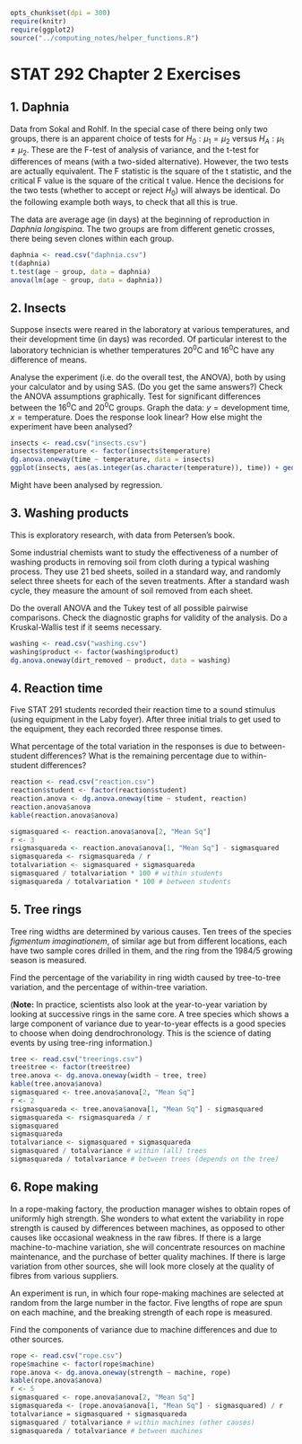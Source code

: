 ```r
opts_chunk$set(dpi = 300)
require(knitr)
require(ggplot2)
source("../computing_notes/helper_functions.R")
```
# STAT 292 Chapter 2 Exercises

## 1. Daphnia

Data from Sokal and Rohlf.  In the special case of there being only two groups, there is an apparent choice of tests for $H_0: \mu_1 = \mu_2$ versus $H_A: \mu_1 \neq \mu_2$.  These are the F-test of analysis of variance, and the t-test for differences of means (with a two-sided alternative).  However, the two tests are actually equivalent.  The F statistic is the square of the t statistic, and the critical F value is the square of the critical t value.  Hence the decisions for the two tests (whether to accept or reject $H_0$) will always be identical.  Do the following example both ways, to check that all this is true.

The data are average age (in days) at the beginning of reproduction in *Daphnia longispina*.  The two groups are from different genetic crosses, there being seven clones within each group.

```r
daphnia <- read.csv("daphnia.csv")
t(daphnia)
t.test(age ~ group, data = daphnia)
anova(lm(age ~ group, data = daphnia))
```

## 2. Insects

Suppose insects were reared in the laboratory at various temperatures, and their development time (in days) was recorded.  Of particular interest to the laboratory technician is whether temperatures 20^0^C and 16^0^C have any difference of means.

Analyse the experiment (i.e. do the overall test, the ANOVA), both by using your calculator and by using SAS.  (Do you get the same answers?)  Check the ANOVA assumptions graphically.  Test for significant differences between the 16^0^C and 20^0^C groups.  Graph the data: $y = \text{development time}$, $x = \text{temperature}$.  Does the response look linear?  How else might the experiment have been analysed?

```r
insects <- read.csv("insects.csv")
insects$temperature <- factor(insects$temperature)
dg.anova.oneway(time ~ temperature, data = insects)
ggplot(insects, aes(as.integer(as.character(temperature)), time)) + geom_point()
```

Might have been analysed by regression.

## 3. Washing products

This is exploratory research, with data from Petersen's book.

Some industrial chemists want to study the effectiveness of a number of washing products in removing soil from cloth during a typical washing process.  They use 21 bed sheets, soiled in a standard way, and randomly select three sheets for each of the seven treatments.  After a standard wash cycle, they measure the amount of soil removed from each sheet.

Do the overall ANOVA and the Tukey test of all possible pairwise comparisons.  Check the diagnostic graphs for validity of the analysis.  Do a Kruskal-Wallis test if it seems necessary.

```r
washing <- read.csv("washing.csv")
washing$product <- factor(washing$product)
dg.anova.oneway(dirt_removed ~ product, data = washing)
```

## 4. Reaction time

Five STAT 291 students recorded their reaction time to a sound stimulus (using equipment in the Laby foyer).  After three initial trials to get used to the equipment, they each recorded three response times.

What percentage of the total variation in the responses is due to between-student differences?  What is the remaining percentage due to within-student differences?

```r
reaction <- read.csv("reaction.csv")
reaction$student <- factor(reaction$student)
reaction.anova <- dg.anova.oneway(time ~ student, reaction)
reaction.anova$anova
kable(reaction.anova$anova)

sigmasquared <- reaction.anova$anova[2, "Mean Sq"]
r <- 3
rsigmasquareda <- reaction.anova$anova[1, "Mean Sq"] - sigmasquared
sigmasquareda <- rsigmasquareda / r
totalvariation <- sigmasquared + sigmasquareda
sigmasquared / totalvariation * 100 # within students
sigmasquareda / totalvariation * 100 # between students
```

## 5. Tree rings

Tree ring widths are determined by various causes.  Ten trees of the species *figmentum imaginationem*, of similar age but from different locations, each have two sample cores drilled in them, and the ring from the 1984/5 growing season is  measured.

Find the percentage of the variability in ring width caused by tree-to-tree variation, and the percentage of within-tree variation.

(**Note:** In practice, scientists also look at the year-to-year variation by looking at successive rings in the same core.  A tree species which shows a large component of variance due to year-to-year effects is a good species to choose when doing dendrochronology.  This is the science of dating events by using tree-ring information.)

```r
tree <- read.csv("treerings.csv")
tree$tree <- factor(tree$tree)
tree.anova <- dg.anova.oneway(width ~ tree, tree)
kable(tree.anova$anova)
sigmasquared <- tree.anova$anova[2, "Mean Sq"]
r <- 2
rsigmasquareda <- tree.anova$anova[1, "Mean Sq"] - sigmasquared
sigmasquareda <- rsigmasquareda / r
sigmasquared
sigmasquareda
totalvariance <- sigmasquared + sigmasquareda
sigmasquared / totalvariance # within (all) trees
sigmasquareda / totalvariance # between trees (depends on the tree)
```

## 6. Rope making

In a rope-making factory, the production manager wishes to obtain ropes of uniformly high strength.  She wonders to what extent the variability in rope strength is caused by differences between machines, as opposed to other causes like occasional weakness in the raw fibres.  If there is a large machine-to-machine variation, she will concentrate resources on machine maintenance, and the purchase of better quality machines.  If there is large variation from other sources, she will look more closely at the quality of fibres from various suppliers.

An experiment is run, in which four rope-making machines are selected at random from the large number in the factor.  Five lengths of rope are spun on each machine, and the breaking strength of each rope is measured.

Find the components of variance due to machine differences and due to other sources.

```r
rope <- read.csv("rope.csv")
rope$machine <- factor(rope$machine)
rope.anova <- dg.anova.oneway(strength ~ machine, rope)
kable(rope.anova$anova)
r <- 5
sigmasquared <- rope.anova$anova[2, "Mean Sq"]
sigmasquareda <- (rope.anova$anova[1, "Mean Sq"] - sigmasquared) / r
totalvariance = sigmasquared + sigmasquareda
sigmasquared / totalvariance # within machines (other causes)
sigmasquareda / totalvariance # between machines
```
